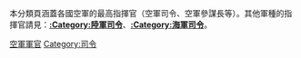 本分類頁涵蓋各國空軍的最高指揮官（空軍司令、空軍參謀長等）。其他軍種的指揮官請見：'''[[:Category:陸軍司令|:Category:陸軍司令]]'''、'''[[:Category:海軍司令|:Category:海軍司令]]'''。

[[Category:空軍軍官|]]
[[Category:司令|Category:司令]]